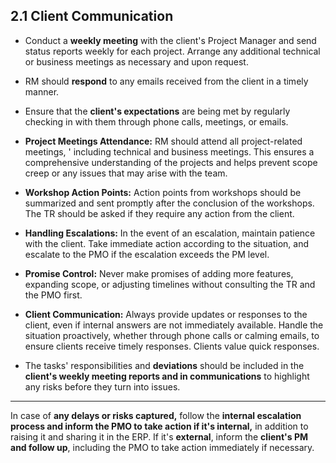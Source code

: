 ## 2.1 Client Communication

- Conduct a **weekly meeting** with the client's Project Manager and send status reports weekly for each project. Arrange any additional technical or business meetings as necessary and upon request.

- RM should **respond** to any emails received from the client in a timely manner.

- Ensure that the **client's expectations** are being met by regularly checking in with them through phone calls, meetings, or emails.

- **Project Meetings Attendance:** RM should attend all project-related meetings, ' including technical and business meetings. This ensures a comprehensive understanding of the projects and helps prevent scope creep or any issues that may arise with the team.

- **Workshop Action Points:** Action points from workshops should be summarized and sent promptly after the conclusion of the workshops. The TR should be asked if they require any action from the client.

- **Handling Escalations:** In the event of an escalation, maintain patience with the client. Take immediate action according to the situation, and escalate to the PMO if the escalation exceeds the PM level.

- **Promise Control:** Never make promises of adding more features, expanding scope, or adjusting timelines without consulting the TR and the PMO first.

- **Client Communication:** Always provide updates or responses to the client, even if internal answers are not immediately available. Handle the situation proactively, whether through phone calls or calming emails, to ensure clients receive timely responses. Clients value quick responses.

- The tasks' responsibilities and **deviations** should be included in the **client's weekly meeting reports and in communications** to highlight any risks before they turn into issues.

---

In case of **any delays or risks captured,** follow the **internal escalation process and inform the PMO to take action if it's internal,** in addition to raising it and sharing it in the ERP. If it's **external**, inform the **client's PM and follow up**, including the PMO to take action immediately if necessary.
